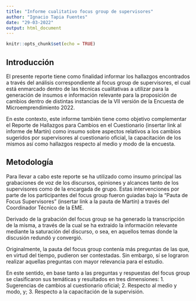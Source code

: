 ```yaml
---
title: "Informe cualitativo focus group de supervisores"
author: "Ignacio Tapia Fuentes"
date: "29-03-2022"
output: html_document
---
```


```r
knitr::opts_chunk$set(echo = TRUE)
```

<div class=text-justify>

## Introducción

El presente reporte tiene como finalidad informar los hallazgos encontrados a través del análisis correspondiente al focus group de supervisores, el cual está enmarcado dentro de las técnicas cualitativas a utilizar para la generación de insumos e información relevante para la proposición de cambios dentro de distintas instancias de la VII versión de la Encuesta de Microemprendimiento 2022.

En este contexto, este informe también tiene como objetivo complementar el Reporte de Hallazgos para Cambios en el Cuestionario (insertar link al informe de Martín) como insumo sobre aspectos relativos a los cambios sugeridos por supervisores al cuestionario oficial, la capacitación de los mismos así como hallazgos respecto al medio y modo de la encuesta. 

## Metodología 

Para llevar a cabo este reporte se ha utilizado como insumo principal las grabaciones de voz de los discursos, opiniones y alcances tanto de los supervisores como de la encargada de grupo. Estas intervenciones por parte de los participantes del focus group fueron guiadas bajo la "Pauta de Focus Supervisores" (insertar link a la pauta de Martín) a través del Coordinador Técnico de la EME. 

Derivado de la grabación del focus group se ha generado la transcripción de la misma, a través de la cual se ha extraido la información relevante mediante la saturación del discurso, o sea, en aquellos temas donde la discusión redundó y convergió. 

Originalmente, la pauta del focus group contenía más preguntas de las que, en virtud del tiempo, pudieron ser contestadas. Sin embargo, sí se lograron realizar aquellas preguntas con mayor relevancia para el estudio. 

En este sentido, en base tanto a las preguntas y respuestas del focus group se clasificaron sus temáticas y resultados en tres dimensiones: 1. Sugerencias de cambios al cuestionario oficial; 2. Respecto al medio y modo, y; 3. Respecto a la capacitación de la supervisión.

</div>

